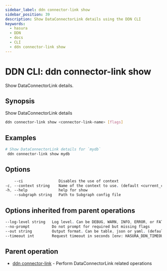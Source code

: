 ```yaml
---
sidebar_label: ddn connector-link show
sidebar_position: 39
description: Show DataConnectorLink details using the DDN CLI
keywords:
  - hasura
  - DDN
  - docs
  - CLI
  - ddn connector-link show
---
```


# DDN CLI: ddn connector-link show

Show DataConnectorLink details.

## Synopsis

Show DataConnectorLink details

```bash
ddn connector-link show <connector-link-name> [flags]
```

## Examples

```bash
# Show DataConnectorLink details for `mydb`
 ddn connector-link show mydb
```

## Options

```sass
    --ci                Disables the use of context
-c, --context string    Name of the context to use. (default <current_context>)
-h, --help              help for show
    --subgraph string   Path to Subgraph config file
```

## Options inherited from parent operations

```sass
--log-level string   Log level. Can be DEBUG, WARN, INFO, ERROR, or FATAL. (default "INFO")
--no-prompt          Do not prompt for required but missing flags
--out string         Output format. Can be table, json or yaml. (default "table")
--timeout int        Request timeout in seconds [env: HASURA_DDN_TIMEOUT] (default 100)
```

## Parent operation

- [ddn connector-link](/reference/cli/commands/ddn_connector-link) - Perform DataConnectorLink related operations
